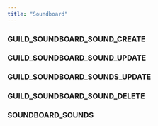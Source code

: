 ```yaml
---
title: "Soundboard"
---
```

                 
### GUILD_SOUNDBOARD_SOUND_CREATE



<div className='*:border-b [&>*:last-child]:border-b-0'></div>

### GUILD_SOUNDBOARD_SOUND_UPDATE



<div className='*:border-b [&>*:last-child]:border-b-0'></div>

### GUILD_SOUNDBOARD_SOUNDS_UPDATE



<div className='*:border-b [&>*:last-child]:border-b-0'></div>

### GUILD_SOUNDBOARD_SOUND_DELETE



<div className='*:border-b [&>*:last-child]:border-b-0'></div>

### SOUNDBOARD_SOUNDS



<div className='*:border-b [&>*:last-child]:border-b-0'></div>